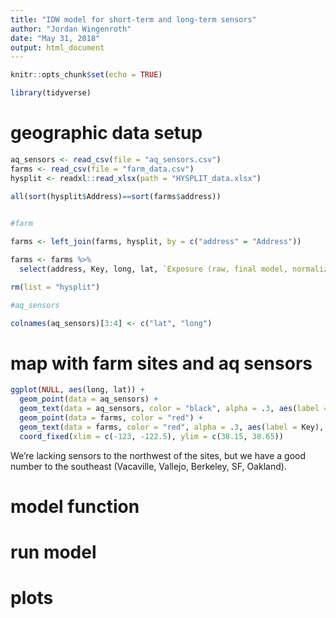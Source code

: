```yaml
---
title: "IDW model for short-term and long-term sensors"
author: "Jordan Wingenroth"
date: "May 31, 2018"
output: html_document
---
```


```r

knitr::opts_chunk$set(echo = TRUE)

```

```r

library(tidyverse)

```

# geographic data setup

```r

aq_sensors <- read_csv(file = "aq_sensors.csv")
farms <- read_csv(file = "farm_data.csv")
hysplit <- readxl::read_xlsx(path = "HYSPLIT_data.xlsx")

all(sort(hysplit$Address)==sort(farms$address))
    
```

```r

#farm

farms <- left_join(farms, hysplit, by = c("address" = "Address"))

farms <- farms %>%
  select(address, Key, long, lat, `Exposure (raw, final model, normalized)`, `Exposure (smoothed, final model, normalized)`, `Rank (raw)`, `Rank (smoothed)`)

rm(list = "hysplit")

#aq_sensors

colnames(aq_sensors)[3:4] <- c("lat", "long")

```

# map with farm sites and aq sensors

```r

ggplot(NULL, aes(long, lat)) +
  geom_point(data = aq_sensors) +
  geom_text(data = aq_sensors, color = "black", alpha = .3, aes(label = name), hjust = "inward", vjust = "inward", size = 3) +
  geom_point(data = farms, color = "red") +
  geom_text(data = farms, color = "red", alpha = .3, aes(label = Key), hjust = "inward", vjust = "inward", size = 3) +
  coord_fixed(xlim = c(-123, -122.5), ylim = c(38.15, 38.65))

```

We're lacking sensors to the northwest of the sites, but we have a good number to the southeast (Vacaville, Vallejo, Berkeley, SF, Oakland).

# model function

# run model

# plots